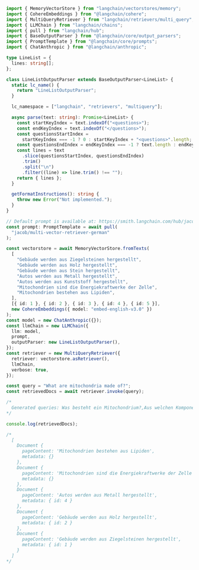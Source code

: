 ```typescript
import { MemoryVectorStore } from "langchain/vectorstores/memory";
import { CohereEmbeddings } from "@langchain/cohere";
import { MultiQueryRetriever } from "langchain/retrievers/multi_query";
import { LLMChain } from "langchain/chains";
import { pull } from "langchain/hub";
import { BaseOutputParser } from "@langchain/core/output_parsers";
import { PromptTemplate } from "@langchain/core/prompts";
import { ChatAnthropic } from "@langchain/anthropic";

type LineList = {
  lines: string[];
};

class LineListOutputParser extends BaseOutputParser<LineList> {
  static lc_name() {
    return "LineListOutputParser";
  }

  lc_namespace = ["langchain", "retrievers", "multiquery"];

  async parse(text: string): Promise<LineList> {
    const startKeyIndex = text.indexOf("<questions>");
    const endKeyIndex = text.indexOf("</questions>");
    const questionsStartIndex =
      startKeyIndex === -1 ? 0 : startKeyIndex + "<questions>".length;
    const questionsEndIndex = endKeyIndex === -1 ? text.length : endKeyIndex;
    const lines = text
      .slice(questionsStartIndex, questionsEndIndex)
      .trim()
      .split("\n")
      .filter((line) => line.trim() !== "");
    return { lines };
  }

  getFormatInstructions(): string {
    throw new Error("Not implemented.");
  }
}

// Default prompt is available at: https://smith.langchain.com/hub/jacob/multi-vector-retriever
const prompt: PromptTemplate = await pull(
  "jacob/multi-vector-retriever-german"
);

const vectorstore = await MemoryVectorStore.fromTexts(
  [
    "Gebäude werden aus Ziegelsteinen hergestellt",
    "Gebäude werden aus Holz hergestellt",
    "Gebäude werden aus Stein hergestellt",
    "Autos werden aus Metall hergestellt",
    "Autos werden aus Kunststoff hergestellt",
    "Mitochondrien sind die Energiekraftwerke der Zelle",
    "Mitochondrien bestehen aus Lipiden",
  ],
  [{ id: 1 }, { id: 2 }, { id: 3 }, { id: 4 }, { id: 5 }],
  new CohereEmbeddings({ model: "embed-english-v3.0" })
);
const model = new ChatAnthropic({});
const llmChain = new LLMChain({
  llm: model,
  prompt,
  outputParser: new LineListOutputParser(),
});
const retriever = new MultiQueryRetriever({
  retriever: vectorstore.asRetriever(),
  llmChain,
  verbose: true,
});

const query = "What are mitochondria made of?";
const retrievedDocs = await retriever.invoke(query);

/*
  Generated queries: Was besteht ein Mitochondrium?,Aus welchen Komponenten setzt sich ein Mitochondrium zusammen?  ,Welche Moleküle finden sich in einem Mitochondrium?
*/

console.log(retrievedDocs);

/*
  [
    Document {
      pageContent: 'Mitochondrien bestehen aus Lipiden',
      metadata: {}
    },
    Document {
      pageContent: 'Mitochondrien sind die Energiekraftwerke der Zelle',
      metadata: {}
    },
    Document {
      pageContent: 'Autos werden aus Metall hergestellt',
      metadata: { id: 4 }
    },
    Document {
      pageContent: 'Gebäude werden aus Holz hergestellt',
      metadata: { id: 2 }
    },
    Document {
      pageContent: 'Gebäude werden aus Ziegelsteinen hergestellt',
      metadata: { id: 1 }
    }
  ]
*/
```
